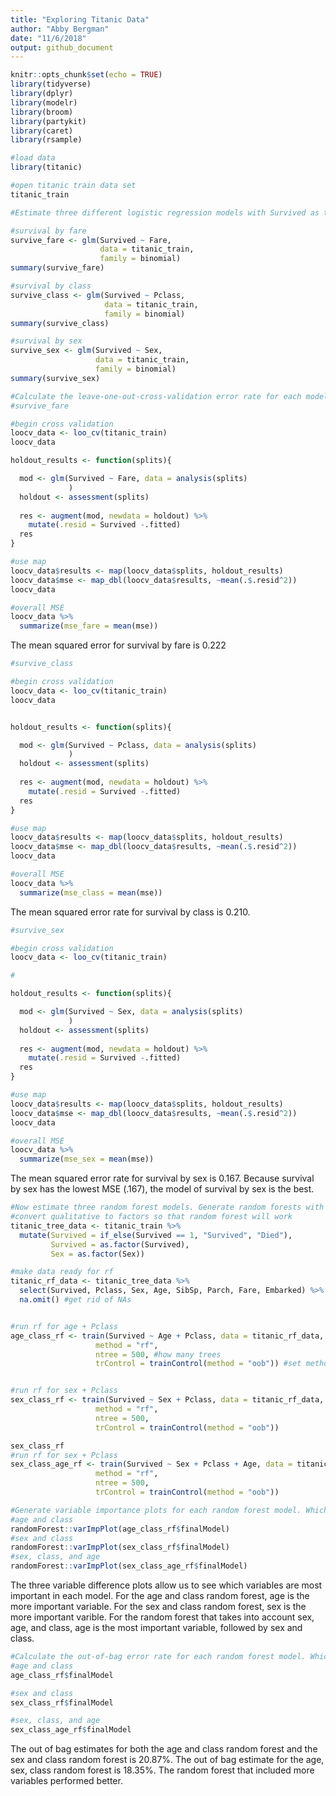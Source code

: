 ```yaml
---
title: "Exploring Titanic Data"
author: "Abby Bergman"
date: "11/6/2018"
output: github_document
---
```


```r
knitr::opts_chunk$set(echo = TRUE)
library(tidyverse)
library(dplyr)
library(modelr)
library(broom)
library(partykit)
library(caret)
library(rsample)
```

```r
#load data
library(titanic)

#open titanic train data set
titanic_train
```

```r
#Estimate three different logistic regression models with Survived as the response variable. You may use any combination of the predictors to estimate these models. Don’t just reuse the models from the notes.

#survival by fare
survive_fare <- glm(Survived ~ Fare, 
                    data = titanic_train, 
                    family = binomial)
summary(survive_fare)

#survival by class
survive_class <- glm(Survived ~ Pclass, 
                     data = titanic_train, 
                     family = binomial)
summary(survive_class)

#survival by sex
survive_sex <- glm(Survived ~ Sex, 
                   data = titanic_train, 
                   family = binomial)
summary(survive_sex)
```

```r
#Calculate the leave-one-out-cross-validation error rate for each model. Which model performs the best?
#survive_fare

#begin cross validation
loocv_data <- loo_cv(titanic_train)
loocv_data

holdout_results <- function(splits){

  mod <- glm(Survived ~ Fare, data = analysis(splits)
             )  
  holdout <- assessment(splits)
  
  res <- augment(mod, newdata = holdout) %>%
    mutate(.resid = Survived -.fitted)
  res
}

#use map
loocv_data$results <- map(loocv_data$splits, holdout_results)
loocv_data$mse <- map_dbl(loocv_data$results, ~mean(.$.resid^2))
loocv_data

#overall MSE
loocv_data %>%
  summarize(mse_fare = mean(mse))
```
The mean squared error for survival by fare is 0.222
```r
#survive_class

#begin cross validation
loocv_data <- loo_cv(titanic_train)
loocv_data


holdout_results <- function(splits){

  mod <- glm(Survived ~ Pclass, data = analysis(splits)
             )  
  holdout <- assessment(splits)
  
  res <- augment(mod, newdata = holdout) %>%
    mutate(.resid = Survived -.fitted)
  res
}

#use map
loocv_data$results <- map(loocv_data$splits, holdout_results)
loocv_data$mse <- map_dbl(loocv_data$results, ~mean(.$.resid^2))
loocv_data

#overall MSE
loocv_data %>%
  summarize(mse_class = mean(mse))
```
The mean squared error rate for survival by class is 0.210.
```r
#survive_sex

#begin cross validation
loocv_data <- loo_cv(titanic_train)

#

holdout_results <- function(splits){

  mod <- glm(Survived ~ Sex, data = analysis(splits)
             )  
  holdout <- assessment(splits)
  
  res <- augment(mod, newdata = holdout) %>%
    mutate(.resid = Survived -.fitted)
  res
}

#use map
loocv_data$results <- map(loocv_data$splits, holdout_results)
loocv_data$mse <- map_dbl(loocv_data$results, ~mean(.$.resid^2))
loocv_data

#overall MSE
loocv_data %>%
  summarize(mse_sex = mean(mse))
```
The mean squared error rate for survival by sex is 0.167. Because survival by sex has the lowest MSE (.167), the model of survival by sex is the best.

```r
#Now estimate three random forest models. Generate random forests with 500 trees apiece.
#convert qualitative to factors so that random forest will work
titanic_tree_data <- titanic_train %>%
  mutate(Survived = if_else(Survived == 1, "Survived", "Died"),
         Survived = as.factor(Survived),
         Sex = as.factor(Sex))

#make data ready for rf
titanic_rf_data <- titanic_tree_data %>%
  select(Survived, Pclass, Sex, Age, SibSp, Parch, Fare, Embarked) %>% #select variables I want
  na.omit() #get rid of NAs


#run rf for age + Pclass
age_class_rf <- train(Survived ~ Age + Pclass, data = titanic_rf_data,
                   method = "rf",
                   ntree = 500, #how many trees
                   trControl = trainControl(method = "oob")) #set method


#run rf for sex + Pclass
sex_class_rf <- train(Survived ~ Sex + Pclass, data = titanic_rf_data,
                   method = "rf",
                   ntree = 500,
                   trControl = trainControl(method = "oob"))

sex_class_rf
#run rf for sex + Pclass
sex_class_age_rf <- train(Survived ~ Sex + Pclass + Age, data = titanic_rf_data,
                   method = "rf",
                   ntree = 500,
                   trControl = trainControl(method = "oob"))
```

```r
#Generate variable importance plots for each random forest model. Which variables seem the most important?
#age and class
randomForest::varImpPlot(age_class_rf$finalModel)
#sex and class
randomForest::varImpPlot(sex_class_rf$finalModel)
#sex, class, and age
randomForest::varImpPlot(sex_class_age_rf$finalModel)

```
The three variable difference plots allow us to see which variables are most important in each model. For the age and class random forest, age is the more important variable. For the sex and class random forest, sex is the more important varible. For the random forest that takes into account sex, age, and class, age is the most important variable, followed by sex and class.

```r
#Calculate the out-of-bag error rate for each random forest model. Which performs the best?
#age and class
age_class_rf$finalModel

#sex and class
sex_class_rf$finalModel

#sex, class, and age
sex_class_age_rf$finalModel

```
The out of bag estimates for both the age and class random forest and the sex and class random forest is 20.87%. The out of bag estimate for the age, sex, class random forest is 18.35%. The random forest that included more variables performed better. 











